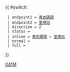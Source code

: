 {{ #switch: {{{format|}}}
  | endpoint1 = [[青衣碼頭巴士總站|青衣碼頭]]
  | endpoint2 = [[荃灣站公共運輸交匯處|荃灣站]]
  | direction = 2
  | status =
  | inline = [[青衣碼頭巴士總站|青衣碼頭]] ↔ [[荃灣站公共運輸交匯處|荃灣站]]
  | normal =
  | full =
}}<noinclude>[[Category:九龍巴士路線模板|041M]]</noinclude>